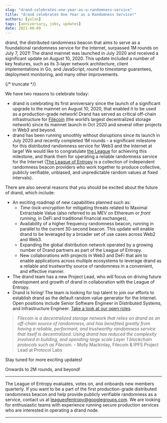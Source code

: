 ```yaml
---
slug: "drand-celebrates-one-year-as-a-randomness-service"
title: "drand celebrates One Year as a Randomness Service!"
authors: [yolan]
tags: [anniversary, jobs, updates]
date: 2021-08-09
---
```


drand, the distributed randomness beacon that aims to serve as a foundational randomness service for the Internet, surpassed 1M rounds on July 7, 2021! The drand mainnet was launched in July 2020 and received a significant update on August 10, 2020. This update included a number of key features, such as its 3-layer network architecture, client implementations in Go, and JavaScript, *round to timestamp* guarantees, deployment monitoring, and many other improvements.

{/* truncate */}

We have two reasons to celebrate today:

- drand is celebrating its first anniversary since the launch of a significant upgrade to the mainnet on August 10, 2020, that enabled it to be used as a production-grade network! Drand has served as critical off-chain infrastructure for [Filecoin](https://filecoin.io/) (the world’s largest decentralized storage network) since its mainnet launch in Oct 2020 and several other projects in Web3 and beyond.
- drand has been running smoothly without disruptions since its launch in July 2020 and recently completed 1M rounds - a significant milestone for this distributed randomness service for Web3 and the Internet at large! We would like to congratulate [the League][LOE] for achieving this milestone, and thank them for operating a reliable randomness service for the Internet ([The League of Entropy][LOE] is a collection of independent randomness beacon providers who work together to produce collective, publicly verifiable, unbiased, and unpredictable random values at fixed intervals).

There are also several reasons that *you* should be excited about the future of drand, which include:

- An exciting roadmap of new capabilities planned such as:
    - *Time-lock-encryption* for mitigating threats related to Maximal Extractable Value (also referred to as MEV on Ethereum or *front running*, in DeFi and traditional financial exchanges),
    - Availability of a higher frequency randomness beacon, running in parallel to the current 30-second beacon. This update will enable drand to be leveraged by a broader set of use cases across Web2 and Web3.
    - Expanding the global distribution network operated by a growing number of Drand partners as part of the League of Entropy.
    - New collaborations with projects in Web3 and DeFi that aim to enable applications across multiple ecosystems to leverage drand as a reliable and trustworthy source of randomness in a convenient, and effective manner.
- The drand team has a new Project Lead, who will focus on driving future development and growth of drand in collaboration with the League of Entropy.
- Drand is hiring! The team is looking for top talent to join our efforts to establish drand as the default random value generator for the Internet. Open positions include Senior Software Engineer in Distributed Systems, and Infrastructure Engineer. [Take a look at our open roles](https://jobs.lever.co/protocol?team=Engineering).

> *Filecoin is a decentralized storage network that relies on drand as an off-chain source of randomness, and has benefited greatly from having a reliable, performant, and trustworthy randomness service that itself is decentralized. Using drand has reduced the complexity involved in building, and operating large scale Layer 1 blockchain protocols such as Filecoin.* - Molly Mackinlay, Filecoin & IPFS Project Lead at Protocol Labs
>

Stay tuned for more exciting updates!

Onwards to 2M rounds, and beyond!

---

The League of Entropy evaluates, votes on, and onboards new members quarterly. If you want to be a part of the first production-grade distributed randomness beacon and help provide publicly verifiable randomness as a service, contact us at [leagueofentropy@googlegroups.com](mailto:leagueofentropy@googlegroups.com). We are looking for enthusiastic teams with experience running secure production services who are interested in operating a drand node.

---

[LOE]: https://drand.love/loe
